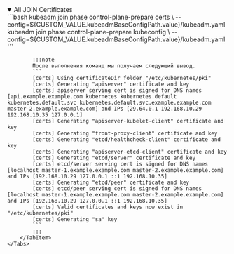

<details open>
<summary>All JOIN Certificates</summary>
    <Tabs groupId="install-type">
        <TabItem value='Kubeadm'>
            ```bash
            kubeadm join phase control-plane-prepare certs \
                --config=${CUSTOM_VALUE.kubeadmBaseConfigPath.value}/kubeadm.yaml
            kubeadm join phase control-plane-prepare kubeconfig \
                --config=${CUSTOM_VALUE.kubeadmBaseConfigPath.value}/kubeadm.yaml
            ```

            :::note
            После выполнения команд мы получаем следующий вывод.
            ```
            [certs] Using certificateDir folder "/etc/kubernetes/pki"
            [certs] Generating "apiserver" certificate and key
            [certs] apiserver serving cert is signed for DNS names [api.example.example.com kubernetes kubernetes.default kubernetes.default.svc kubernetes.default.svc.example.example.com master-2.example.example.com] and IPs [29.64.0.1 192.168.10.29 192.168.10.35 127.0.0.1]
            [certs] Generating "apiserver-kubelet-client" certificate and key
            [certs] Generating "front-proxy-client" certificate and key
            [certs] Generating "etcd/healthcheck-client" certificate and key
            [certs] Generating "apiserver-etcd-client" certificate and key
            [certs] Generating "etcd/server" certificate and key
            [certs] etcd/server serving cert is signed for DNS names [localhost master-1.example.example.com master-2.example.example.com] and IPs [192.168.10.29 127.0.0.1 ::1 192.168.10.35]
            [certs] Generating "etcd/peer" certificate and key
            [certs] etcd/peer serving cert is signed for DNS names [localhost master-1.example.example.com master-2.example.example.com] and IPs [192.168.10.29 127.0.0.1 ::1 192.168.10.35]
            [certs] Valid certificates and keys now exist in "/etc/kubernetes/pki"
            [certs] Generating "sa" key
            ```
            :::
        </TabItem>
    </Tabs>

</details>
